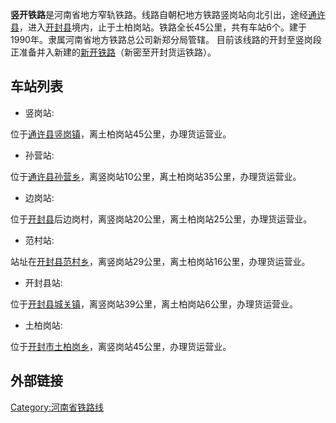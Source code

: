 {{Unreferenced|time=2020-07-21T23:49:34+00:00}}
{{Infobox rail system-route
|rail_name=竖开铁路
|other_name=
|banner_color=
|image=
|imagesize=
|caption=
|system_map=
|mapimage_width=
|map_bgcolor=
|code_name=
|locale={{PRC}}
|service_type=货运铁路
|network=
|begin_operation=1990年
|end_operation=
|operation_note=
|system_length=45公里
|length_in_operation=
|total_length=
|line_title=线路
|lines=1（[[单线铁路|单线铁路]]）
|stations=6
|route_title=线路
|main_route=
|secondary_route=
|branch_route=
|standard=地方铁路
|main_stations=[[竖岗|竖岗]]、[[开封县|开封县]]、[[土柏岗|土柏岗]]
|ridership=
|fleet_size=
|max_speed=30 km/h
|track_gauge=762毫米（[[窄轨|窄轨]]）
|min_radius=
|max_grade=
|block_signal=未知
|electrified=未知
|engine=
|depot=
|operator=[[河南省地方铁路总公司|河南省地方铁路总公司]]新郑分局
}}
'''竖开铁路'''是河南省地方窄轨铁路。线路自朝杞地方铁路竖岗站向北引出，途经[[通许县|通许县]]，进入[[开封县|开封县]]境内，止于土柏岗站。铁路全长45公里，共有车站6个。建于1990年。隶属河南省地方铁路总公司新郑分局管辖。
目前该线路的开封至竖岗段正准备并入新建的[[新开铁路|新开铁路]]（新密至开封货运铁路）。

==车站列表==
*竖岗站:
位于[[通许县|通许县]][[竖岗镇|竖岗镇]]，离土柏岗站45公里，办理货运营业。

*孙营站:
位于[[通许县|通许县]][[孙营乡|孙营乡]]，离竖岗站10公里，离土柏岗站35公里，办理货运营业。

*边岗站:
位于[[开封县|开封县]]后边岗村，离竖岗站20公里，离土柏岗站25公里，办理货运营业。

*范村站:
站址在[[开封县|开封县]][[范村乡|范村乡]]，离竖岗站29公里，离土柏岗站16公里，办理货运营业。

*开封县站:
位于[[开封县|开封县]][[城关镇|城关镇]]，离竖岗站39公里，离土柏岗站6公里，办理货运营业。

*土柏岗站:
位于[[开封市|开封市]][[土柏岗乡|土柏岗乡]]，离竖岗站45公里，办理货运营业。

==外部链接==


{{河南铁路线}}
[[Category:河南省铁路线|Category:河南省铁路线]]